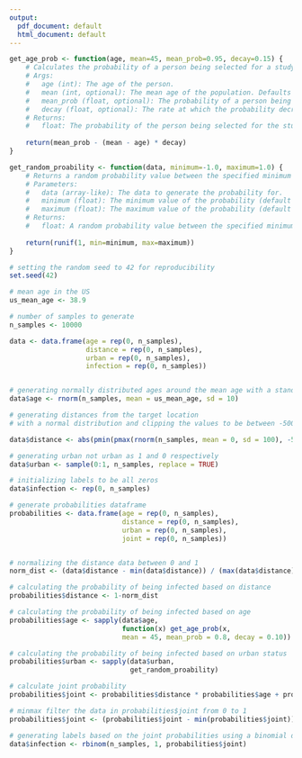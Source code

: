 ```yaml
---
output:
  pdf_document: default
  html_document: default
---
```

```r
get_age_prob <- function(age, mean=45, mean_prob=0.95, decay=0.15) {
    # Calculates the probability of a person being selected for a study based on their age.
    # Args:
    #   age (int): The age of the person.
    #   mean (int, optional): The mean age of the population. Defaults to 45.
    #   mean_prob (float, optional): The probability of a person being selected when their age is equal to the mean age. Defaults to 0.95.
    #   decay (float, optional): The rate at which the probability decreases as the age deviates from the mean age. Defaults to 0.15.
    # Returns:
    #   float: The probability of the person being selected for the study.
    
    return(mean_prob - (mean - age) * decay)
}

get_random_proability <- function(data, minimum=-1.0, maximum=1.0) {
    # Returns a random probability value between the specified minimum and maximum values.
    # Parameters:
    #   data (array-like): The data to generate the probability for.
    #   minimum (float): The minimum value of the probability (default -1.0).
    #   maximum (float): The maximum value of the probability (default 1.0).
    # Returns:
    #   float: A random probability value between the specified minimum and maximum values.
    
    return(runif(1, min=minimum, max=maximum))
}

```

```r
# setting the random seed to 42 for reproducibility
set.seed(42)

# mean age in the US
us_mean_age <- 38.9

# number of samples to generate
n_samples <- 10000

data <- data.frame(age = rep(0, n_samples), 
                   distance = rep(0, n_samples), 
                   urban = rep(0, n_samples), 
                   infection = rep(0, n_samples))


# generating normally distributed ages around the mean age with a standard deviation of 10
data$age <- rnorm(n_samples, mean = us_mean_age, sd = 10)

# generating distances from the target location 
# with a normal distribution and clipping the values to be between -500 and 500

data$distance <- abs(pmin(pmax(rnorm(n_samples, mean = 0, sd = 100), -500), 500))

# generating urban not urban as 1 and 0 respectively
data$urban <- sample(0:1, n_samples, replace = TRUE)

# initializing labels to be all zeros
data$infection <- rep(0, n_samples)

```

```r
# generate probabilities dataframe
probabilities <- data.frame(age = rep(0, n_samples), 
                            distance = rep(0, n_samples), 
                            urban = rep(0, n_samples), 
                            joint = rep(0, n_samples))


# normalizing the distance data between 0 and 1
norm_dist <- (data$distance - min(data$distance)) / (max(data$distance) - min(data$distance))

# calculating the probability of being infected based on distance
probabilities$distance <- 1-norm_dist

# calculating the probability of being infected based on age
probabilities$age <- sapply(data$age, 
                            function(x) get_age_prob(x, 
                            mean = 45, mean_prob = 0.8, decay = 0.10))

# calculating the probability of being infected based on urban status
probabilities$urban <- sapply(data$urban, 
                              get_random_proability)

# calculate joint probability
probabilities$joint <- probabilities$distance * probabilities$age + probabilities$urban

# minmax filter the data in probabilities$joint from 0 to 1
probabilities$joint <- (probabilities$joint - min(probabilities$joint)) / (max(probabilities$joint) - min(probabilities$joint))

# generating labels based on the joint probabilities using a binomial distribution
data$infection <- rbinom(n_samples, 1, probabilities$joint)


```